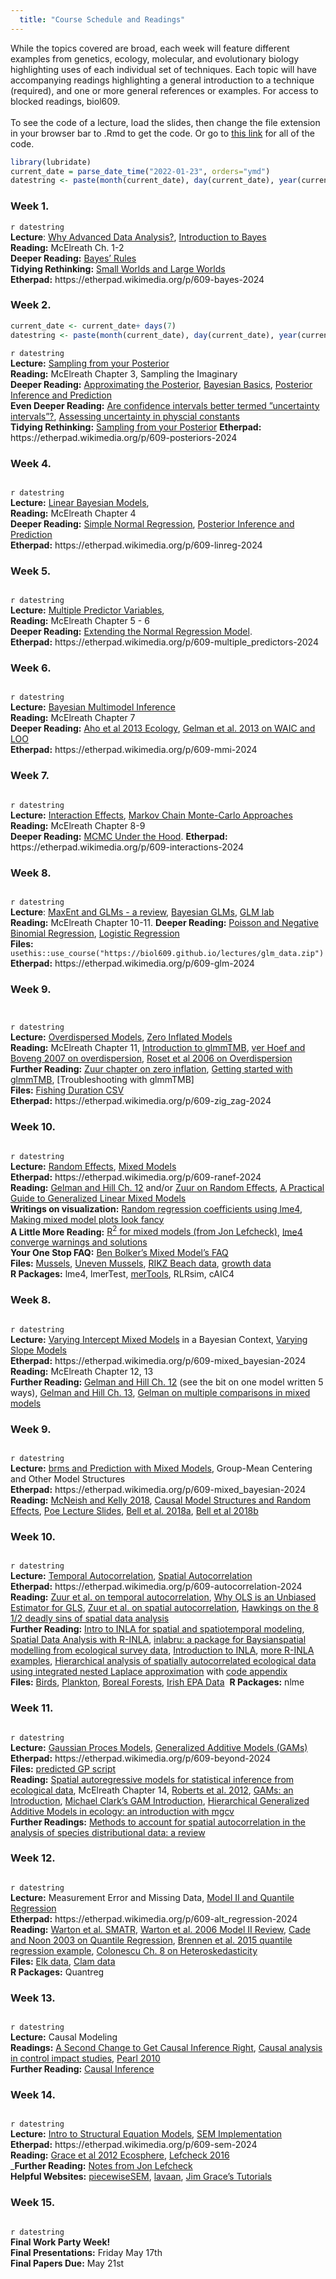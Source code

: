 ```yaml
---  
  title: "Course Schedule and Readings"  
---  
```

  While the topics covered are broad, each week will feature different examples from genetics, ecology, molecular, and evolutionary biology highlighting uses of each individual set of techniques. Each topic will have accompanying readings highlighting a general introduction to a technique (required), and one or more general references or examples. For access to blocked readings, biol609.   
\
To see the code of a lecture, load the slides, then change the file extension in your browser bar to .Rmd to get the code. Or go to [this link](https://github.com/biol609/biol609.github.io/tree/master/lectures) for all of the code.

```r
library(lubridate)
current_date = parse_date_time("2022-01-23", orders="ymd")
datestring <- paste(month(current_date), day(current_date), year(current_date), sep="/")
```    

### Week 1.
`r datestring`   
__Lecture__: [Why Advanced Data Analysis?](lectures/01_intro.html),  [Introduction to Bayes](lectures/02_Bayesian_Intro.html)   
__Reading:__ McElreath Ch. 1-2  
__Deeper Reading:__ [Bayes' Rules](https://www.bayesrulesbook.com/chapter-2)  
__Tidying Rethinking:__ [Small Worlds and Large Worlds](https://bookdown.org/content/4857/small-worlds-and-large-worlds.html)  
__Etherpad:__ https://etherpad.wikimedia.org/p/609-bayes-2024  


### Week 2.
```r
current_date <- current_date+ days(7)
datestring <- paste(month(current_date), day(current_date), year(current_date), sep="/")
```
`r datestring`  
__Lecture:__ [Sampling from your Posterior](./lectures/03_posterior_sampling.html)     
__Reading:__ McElreath Chapter 3, Sampling the Imaginary   
__Deeper Reading:__ [Approximating the Posterior](https://www.bayesrulesbook.com/chapter-6), [Bayesian Basics](https://m-clark.github.io/bayesian-basics/), [Posterior Inference and Prediction](https://www.bayesrulesbook.com/chapter-8)    
__Even Deeper Reading:__ [Are confidence intervals better termed ”uncertainty intervals”?
](http://www.stat.columbia.edu/~gelman/research/published/uncertainty_intervals.pdf), [Assessing uncertainty in physcial constants](https://www.cmu.edu/epp/people/faculty/research/Fischoff-Henrion-Assessing%20uncertainty%20in%20physical%20constants.pdf)  
__Tidying Rethinking:__ [Sampling from your Posterior](https://bookdown.org/content/4857/sampling-the-imaginary.html#sampling-to-simulate-prediction)
__Etherpad:__ https://etherpad.wikimedia.org/p/609-posteriors-2024    


### Week 4.
```r
```
`r datestring`  
__Lecture:__  [Linear Bayesian Models](./lectures/04_linear_models.html),   
__Reading:__ McElreath Chapter 4  
__Deeper Reading:__ [Simple Normal Regression](https://www.bayesrulesbook.com/chapter-9), [Posterior Inference and Prediction](https://www.bayesrulesbook.com/chapter-8)   
__Etherpad:__ https://etherpad.wikimedia.org/p/609-linreg-2024    

### Week 5.
```r
```
`r datestring`   
__Lecture:__ [Multiple Predictor Variables](./lectures/14_multiple_predictors.html),   
__Reading:__ McElreath Chapter 5 - 6  
__Deeper Reading:__ [Extending the Normal Regression Model](https://www.bayesrulesbook.com/chapter-11).   
__Etherpad:__ https://etherpad.wikimedia.org/p/609-multiple_predictors-2024    


### Week 6.
```r
```
`r datestring`   
__Lecture:__ [Bayesian Multimodel Inference](./lectures/15_mmi.html)   
__Reading:__ McElreath Chapter 7  
__Deeper Reading:__ [Aho et al 2013 Ecology](http://izt.ciens.ucv.ve/ecologia/Archivos/ECO_POB%202014/ECOPO2_2014/Aho%20et%20al%202014.pdf), [Gelman et al. 2013 on WAIC and LOO](http://link.springer.com/article/10.1007/s11222-013-9416-2)  
__Etherpad:__ https://etherpad.wikimedia.org/p/609-mmi-2024    


### Week 7.
```r
```
`r datestring`   
__Lecture:__ [Interaction Effects](./lectures/16_interactions.html), [Markov Chain Monte-Carlo Approaches](./lectures/17_mcmc.html)   
__Reading:__ McElreath Chapter 8-9  
__Deeper Reading:__ [MCMC Under the Hood](https://www.bayesrulesbook.com/chapter-7). 
__Etherpad:__ https://etherpad.wikimedia.org/p/609-interactions-2024    

### Week 8.
```r
```
`r datestring`   
__Lecture__: [MaxEnt and GLMs - a review](lectures/09_generalized_linear_models.html), [Bayesian GLMs](./lectures/10_bayesian_glm.html), [GLM lab](lectures/11_bayesian_glm_lab.html)   
__Reading:__ McElreath Chapter 10-11. 
__Deeper Reading:__ [Poisson and Negative Binomial Regression](https://www.bayesrulesbook.com/chapter-12), [Logistic Regression](https://www.bayesrulesbook.com/chapter-13)  
__Files:__  `usethis::use_course("https://biol609.github.io/lectures/glm_data.zip")`  
__Etherpad:__ https://etherpad.wikimedia.org/p/609-glm-2024    


### Week 9.
```r
```
```r
```
`r datestring`   
__Lecture:__ [Overdispersed Models](./lectures/12_overdisp.html), [Zero Inflated Models](./lectures/13_zinfl.html)   
__Reading:__ McElreath Chapter 11, [Introduction to glmmTMB](https://www.biorxiv.org/content/10.1101/132753v1.abstract), [ver Hoef and Boveng 2007 on overdispersion](http://byrneslab.net/classes/biol609/Ver_Hoef_and_Boveng_qp_neg binomial.pdf), [Roset et al 2006 on Overdispersion](http://byrneslab.net/classes/biol609/Rose_et_al_2006_zero_inflation.pdf)  
__Further Reading:__ [Zuur chapter on zero inflation](http://byrneslab.net/classes/biol609/zuur_zero_inflation.pdf), [Getting started with glmmTMB](https://cran.r-project.org/web/packages/glmmTMB/vignettes/glmmTMB.pdf), [Troubleshooting with glmmTMB]   
__Files:__ [Fishing Duration CSV](./lectures/data/20/fishing_duration.csv)  
__Etherpad:__ https://etherpad.wikimedia.org/p/609-zig_zag-2024    


### Week 10.


```r
```
`r datestring`   
__Lecture:__ [Random Effects](./lectures/07_random_effects.html), [Mixed Models](./lectures/08_mixed_effects.html)  
__Etherpad:__ https://etherpad.wikimedia.org/p/609-ranef-2024  
__Reading:__ [Gelman and Hill Ch. 12](http://byrneslab.net/classes/biol609/gelman_hill_ch_12.pdf) and/or [Zuur on Random Effects](http://byrneslab.net/classes/biol609/Zuur_ch_5.pdf), [A Practical Guide to Generalized Linear Mixed Models](https://www.cell.com/trends/ecology-evolution/fulltext/S0169-5347(09)00019-6)    
__Writings on visualization:__ <a href="http://anythingbutrbitrary.blogspot.com/2012/06/random-regression-coefficients-using.html">Random regression coefficients using lme4</a>, <a href="http://stackoverflow.com/questions/13847936/in-r-plotting-random-effects-from-lmer-lme4-package-using-qqmath-or-dotplot">Making mixed model plots look fancy</a>  
__A Little More Reading:__ <a href="http://jonlefcheck.net/2013/03/13/r2-for-linear-mixed-effects-models/">R<sup>2</sup> for mixed models (from Jon Lefcheck)</a>, [lme4 converge warnings and solutions](https://rstudio-pubs-static.s3.amazonaws.com/33653_57fc7b8e5d484c909b615d8633c01d51.html)  
  __Your One Stop FAQ:__ [Ben Bolker's Mixed Model's FAQ](https://bbolker.github.io/mixedmodels-misc/)  
__Files:__ [Mussels](./lectures/data/07/mussels.csv), [Uneven  Mussels](./lectures/data/07/mussels_ragged.csv), [RIKZ Beach data](./lectures/data/08/rikz.csv), [growth data](./lectures/data/08/nestedGrowth.csv)    
__R Packages:__ lme4, lmerTest, [merTools](https://github.com/jknowles/merTools), RLRsim, cAIC4  
  
### Week 8.
```r
```
`r datestring`   
__Lecture:__ [Varying Intercept Mixed Models](./lectures/22_varying_intercept.html) in a Bayesian Context, [Varying Slope Models](./lectures/23a_varslope.html)  
__Etherpad:__ https://etherpad.wikimedia.org/p/609-mixed_bayesian-2024   
__Reading:__ McElreath Chapter 12, 13   
__Further Reading:__ [Gelman and Hill Ch. 12](http://byrneslab.net/classes/biol609/gelman_hill_ch_12.pdf) (see the bit on one model written 5 ways), [Gelman and Hill Ch. 13](http://byrneslab.net/classes/biol609/gelman_hill_ch_13.pdf), [Gelman on multiple comparisons in mixed models](http://byrneslab.net/classes/biol609/Gelman_multcomp.pdf)  

### Week 9.
```r
```
`r datestring`   
__Lecture:__  [brms and Prediction with Mixed Models](./lectures/23c_brms_prediction.html), Group-Mean Centering and Other Model Structures    
__Etherpad:__ https://etherpad.wikimedia.org/p/609-mixed_bayesian-2024   
__Reading:__ [McNeish and Kelly 2018](./Readings/McNeish_Kelley_PsychMethods_2024.pdf), [Causal Model Structures and Random Effects](http://rpubs.com/jebyrnes/causal_mods), [Poe Lecture Slides](./Readings/2018-11-02_wim_poe_clustered_slides.pdf), [Bell et al. 2018a](./Readings/Bell2018_Article_UnderstandingAndMisunderstandi.pdf), [Bell et al 2018b](./Bell_2018_Qual_Quant.pdf)  


### Week 10.
```r
```
`r datestring`   
__Lecture:__ [Temporal Autocorrelation](lectures/05_timeseries.html), [Spatial Autocorrelation](lectures/20_spatial.html)\
__Etherpad:__ https://etherpad.wikimedia.org/p/609-autocorrelation-2024  
__Reading:__ [Zuur et al. on temporal autocorrelation](http://byrneslab.net/classes/biol609/Zuur_ch_6_temporal.pdf), [Why OLS is an Unbiased Estimator for GLS](https://dynamicecology.wordpress.com/2012/09/24/why-ols-estimator-is-an-unbiased-estimator-for-gls/), [Zuur et al. on spatial autocorrelation](http://byrneslab.net/classes/biol609/Zuur_ch_7_space.pdf), [Hawkings on the 8 1/2 deadly sins of spatial data analysis](http://byrneslab.net/classes/biol609/hawkins_2011_spatial.pdf)\
__Further Reading:__ [Intro to INLA for spatial and spatiotemporal modeling](https://ourcodingclub.github.io/2018/12/04/inla.html), [Spatial Data Analysis with R-INLA](https://www.jstatsoft.org/article/view/v063i20/v63i20.pdf), [inlabru: a package for Baysianspatial modelling from ecological survey data](https://besjournals.onlinelibrary.wiley.com/doi/abs/10.1111/2041-210X.13168), [Introduction to INLA](http://www.r-inla.org/events/bayes2013anintroductiontoinlawithacomparisontojagshandson), [more R-INLA examples](http://www.r-inla.org/examples/volume-1), [Hierarchical analysis of spatially autocorrelated ecological data using integrated nested Laplace approximation](https://besjournals.onlinelibrary.wiley.com/doi/full/10.1111/j.2041-210X.2012.00211.x) with [code appendix](https://besjournals.onlinelibrary.wiley.com/action/downloadSupplement?doi=10.1111%2Fj.2041-210X.2012.00211.x&file=MEE3_211_sm_Appendices-data-S1-S2.zip) \
__Files:__ [Birds](./lectures/data/05/allbirds.csv), [Plankton](./lectures/data/05/planktonMeans.csv), [Boreal Forests](./lectures/data/06/Boreality.txt), [Irish EPA Data](./lectures/data/06/SDI2003.txt)\ 
__R Packages:__ nlme   

  
### Week 11. 
```r
```
`r datestring`   
__Lecture:__ [Gaussian Proces Models](./lectures/24_gaussian_process.html), [Generalized Additive Models (GAMs)](./lectures/22_gams.html)   
__Etherpad:__ https://etherpad.wikimedia.org/p/609-beyond-2024   
__Files:__ [predicted GP script](./lectures/data/gp/predict_gpl2.R)  
__Reading:__ [Spatial autoregressive models for statistical inference from ecological data](./Readings/verHoef_spatial_autocorrelation.pdf), McElreath Chapter 14, [Roberts et al. 2012](http://byrneslab.net/classes/biol609/Roberts_et_al_2012_gaussian_process.pdf), [GAMs: an Introduction](http://environmentalcomputing.net/intro-to-gams/), [Michael Clark's GAM Introduction](https://m-clark.github.io/generalized-additive-models/), [Hierarchical Generalized Additive Models in ecology: an introduction with mgcv](./Readings/Pedersen-2024-Hierarchical Generalized Additive Models in ecology.pdf)  
__Further Readings:__ [Methods to account for spatial autocorrelation in the analysis of species distributional data: a review](./Readings/DormannEcography30_57164.pdf)

  
### Week 12.  
```r
```
`r datestring`   
__Lecture:__ Measurement Error and Missing Data, [Model II and Quantile Regression](./lectures/03_rma_quantile.html)  
__Etherpad:__ https://etherpad.wikimedia.org/p/609-alt_regression-2024  
__Reading:__ [Warton et al. SMATR](http://byrneslab.net/classes/biol609/Warton_et_al_2012_MEE.pdf), [Warton et al. 2006 Model II Review](http://byrneslab.net/classes/biol609/Warton_et_al-2006-Biological_Reviews.pdf), [Cade and Noon 2003 on Quantile Regression](http://byrneslab.net/classes/biol609/Cade_and_Noon_2003_Quantile.pdf), [Brennen et al. 2015 quantile regression example](http://byrneslab.net/classes/biol609/Brennen_et_al_2015_quantile.pdf), [Colonescu Ch. 8 on Heteroskedasticity](https://bookdown.org/ccolonescu/RPoE4/heteroskedasticity.html)\
__Files:__ [Elk data](./lectures/data/03/ekk_from_dryad.csv), [Clam data](./lectures/data/04/Clams.txt)  
__R Packages:__ Quantreg  
  
### Week 13.
```r
```
`r datestring`   
__Lecture:__ Causal Modeling  
__Readings:__ [A Second Change to Get Causal Inference Right](./Readings/Hernán_and_Healey_2024.pdf), [Causal analysis in control impact studies](./Readings/Larsen_et_al_2024.pdf), [Pearl 2010](Pearl_2010_causal_inference.pdf)    
__Further Reading:__ [Causal Inference](https://www.hsph.harvard.edu/miguel-hernan/causal-inference-book/)
  
### Week 14.
```r
```
`r datestring`   
<!-- __Lecture:__ [Intro to Structural Equation Models](https://1drv.ms/p/s!AvOIsObbweOroNIqHiVxra6SIrp4gw), [Implementing Piecewise SEM](https://1drv.ms/f/s!AvOIsObbweOroNIitg7KpsLhgffJrw)  -->
__Lecture:__ [Intro to Structural Equation Models](https://www.dropbox.com/s/l7z6sbs16jk2y0s/23_SEM_Intro.pptx?dl=0), [SEM Implementation](https://www.dropbox.com/s/j59oodlmcx53tiw/24_Estimation_in_SEM.pptx?dl=0)  
__Etherpad:__ https://etherpad.wikimedia.org/p/609-sem-2024  
__Reading:__ [Grace et al 2012 Ecosphere](http://byrneslab.net/classes/biol609/Grace_et_al-2012-Ecosphere.pdf), [Lefcheck 2016](./Readings/Lefcheck_2016_SEM.pdf)   
___Further Reading:__ [Notes from Jon Lefcheck](https://jslefche.github.io/sem_book/)  
__Helpful Websites:__ [piecewiseSEM](http://jslefche.github.io/piecewiseSEM/), [lavaan](http://lavaan.ugent.be/), [Jim Grace's Tutorials](https://www.usgs.gov/centers/wetland-and-aquatic-research-center/science/quantitative-analysis-using-structural-equation)    

### Week 15.
```r
```
`r datestring`   
__**Final Work Party Week!**__  
__Final Presentations:__  Friday May 17th  
__Final Papers Due:__ May 21st  
